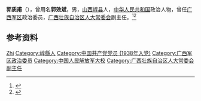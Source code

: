 '''郭质甫'''（{{bd|1916年|8月|1996年|5月24日}}），曾用名'''郭效斌'''，男，[[山西|山西]][[崞县|崞县]]人，[[中华人民共和国|中华人民共和国]]政治人物，曾任[[广西军区|广西军区]]政治委员，[[广西壮族自治区人大常委会|广西壮族自治区人大常委会]]副主任。<ref>{{Cite web|title=郭质甫|url=http://www.gxdfz.org.cn/shihaigouceng/rwcq/201710/t20171027_47816.html|accessdate=2020-08-31|work=广西地情网|archive-date=2020-04-11|archive-url=https://web.archive.org/web/20200411074051/http://www.gxdfz.org.cn/shihaigouceng/rwcq/201710/t20171027_47816.html|dead-url=no}}</ref><ref>{{Cite book|title=中华人民共和国职官志|author=何虎生, 李耀东, 向常福主编|publisher=中国社会出版社|year=2003|isbn=9787800883934|location=北京|pages=}}</ref>

== 参考资料 ==
{{reflist}}

{{中国人物小作品}}

{{Authority control}}
{{DEFAULTSORT:Guo郭}}
[[Category:郭姓|Zhi]]
[[Category:崞縣人|Category:崞縣人]]
[[Category:中国共产党党员_(1938年入党)|Category:中国共产党党员 (1938年入党)]]
[[Category:广西军区政治委员|Category:广西军区政治委员]]
[[Category:中国人民解放军大校|Category:中国人民解放军大校]]
[[Category:广西壮族自治区人大常委会副主任|Category:广西壮族自治区人大常委会副主任]]